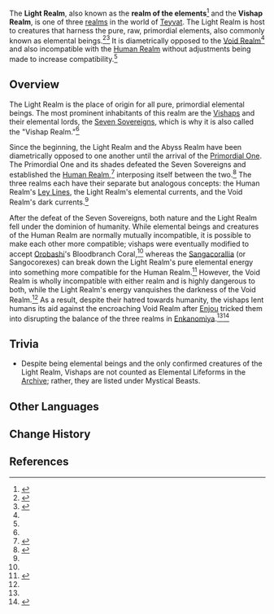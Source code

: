{{Terminology Infobox
|type = Lore
}}
The '''Light Realm''', also known as the '''realm of the elements'''<ref name="LS">{{Ref/Loading|Light Realm}}</ref> and the '''Vishap Realm''', is one of three [[realm]]s in the world of [[Teyvat]]. The Light Realm is host to creatures that harness the pure, raw, primordial elements, also commonly known as elemental beings.<ref name="ByakuyaColl4">{{Ref/Book|The Byakuyakoku Collection|4|Bathysmal Vishap Experimental Records}}</ref><ref name="Tsumi's Dialogue">{{Ref/Quest|Three Realms Gateway Offering: The Eve}}</ref> It is diametrically opposed to the [[Abyss|Void Realm]]<ref name="Trial of Drake and Serpent"/> and also incompatible with the [[Human Realm]] without adjustments being made to increase compatibility.<ref name="ByakuyaColl4" />

==Overview==
The Light Realm is the place of origin for all pure, primordial elemental beings. The most prominent inhabitants of this realm are the [[Vishaps]] and their elemental lords, the [[Seven Sovereigns]], which is why it is also called the "Vishap Realm."<ref name="Tsumi's Dialogue"/>

Since the beginning, the Light Realm and the Abyss Realm have been diametrically opposed to one another until the arrival of the [[Primordial One]]. The Primordial One and its shades defeated the Seven Sovereigns and established the [[Human Realm]],<ref name="Before Sun and Moon">{{Ref/Book|The Byakuyakoku Collection|2|Before Sun and Moon}}</ref> interposing itself between the two.<ref name="Trial of Drake and Serpent">{{Ref/Quest|The Subterranean Trials of Drake and Serpent}}</ref> The three realms each have their separate but analogous concepts: the Human Realm's [[Ley Lines]], the Light Realm's elemental currents, and the Void Realm's dark currents.<ref name="Tsumi's Dialogue"/>

After the defeat of the Seven Sovereigns, both nature and the Light Realm fell under the dominion of humanity. While elemental beings and creatures of the Human Realm are normally mutually incompatible, it is possible to make each other more compatible; vishaps were eventually modified to accept [[Orobashi]]'s Bloodbranch Coral,<ref name="ByakuyaColl4" /> whereas the [[Coral Butterfly|Sangacorallia]] (or Sangocorexes) can break down the Light Realm's pure elemental energy into something more compatible for the Human Realm.<ref>{{Ref/Wildlife|Coral Butterfly}}</ref> However, the Void Realm is wholly incompatible with either realm and is highly dangerous to both, while the Light Realm's energy vanquishes the darkness of the Void Realm.<ref name="Tsumi's Dialogue"/> As a result, despite their hatred towards humanity, the vishaps lent humans its aid against the encroaching Void Realm after [[Enjou]] tricked them into disrupting the balance of the three realms in [[Enkanomiya]].<ref name="LS" /><ref>{{Ref/Quest|Three Realms Gateway Offering: Aftermath}}</ref>

==Trivia==
* Despite being elemental beings and the only confirmed creatures of the Light Realm, Vishaps are not counted as Elemental Lifeforms in the [[Archive]]; rather, they are listed under Mystical Beasts.

==Other Languages==
{{Other Languages
|en      = Light Realm
|zhs     = 光界
|zhs_rm  = Guāng Jiè
|zht     = 光界
|zht_rm  = Guāng Jiè
|zh_tl   = Light Realm
|ja      = 光界
|ja_rm   = Koukai<ref>{{Ref/Quest|Three Realms Gateway Offering: The Eve|note=Japanese Voice-Over}}</ref>
|ja_tl   = Light Realm
|ko      = 광계<!--Rubi: 빛의 경계-->
|ko_rm   = Gwanggye
|ko_tl   = Light Realm
|es      = Mundo de la luz
|es_tl   = Light World
|fr      = Royaume de la lumière
|fr_tl   = Light Realm
|ru      = Мир света
|ru_tl   = World of Light
|th      = ภพแห่งแสง<!--Light Realm-->
|th_rm   = 
|th_tl   = 
|vi      = Lãnh Địa Ánh Sáng
|vi_tl   = 
|de      = Lichtwelt
|de_tl   = Light World
|id      = Dunia Terang
|id_tl   = Light Realm
|pt      = Reino da Luz
|pt_tl   = Light Realm
|tr      = 
|tr_tl   = 
|it      = 
|it_tl   = 
}}

==Change History==
{{Change History|introduced=2.4}}

==References==
{{Reflist|2}}